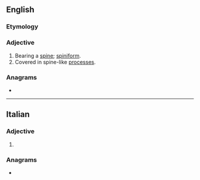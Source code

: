 {{also|Spinate}}
==English==

===Etymology===
{{suffix|en|spine|ate}}

===Adjective===
{{en-adj}}

# Bearing a [[spine]]; [[spiniform]].
# Covered in spine-like [[process]]es.

{{Webster 1913}}

===Anagrams===
* {{anagrams|en|a=aeinpst|painest|panties|pantsie|patines|peisant|pianets|pinates|ptisane|sapient}}

----

==Italian==

===Adjective===
{{head|it|adjective form}}

# {{feminine plural of|it|spinato}}

===Anagrams===
* {{anagrams|it|a=aeinpst|Pastine|pastine|penasti|pensati|pesanti|spiante}}